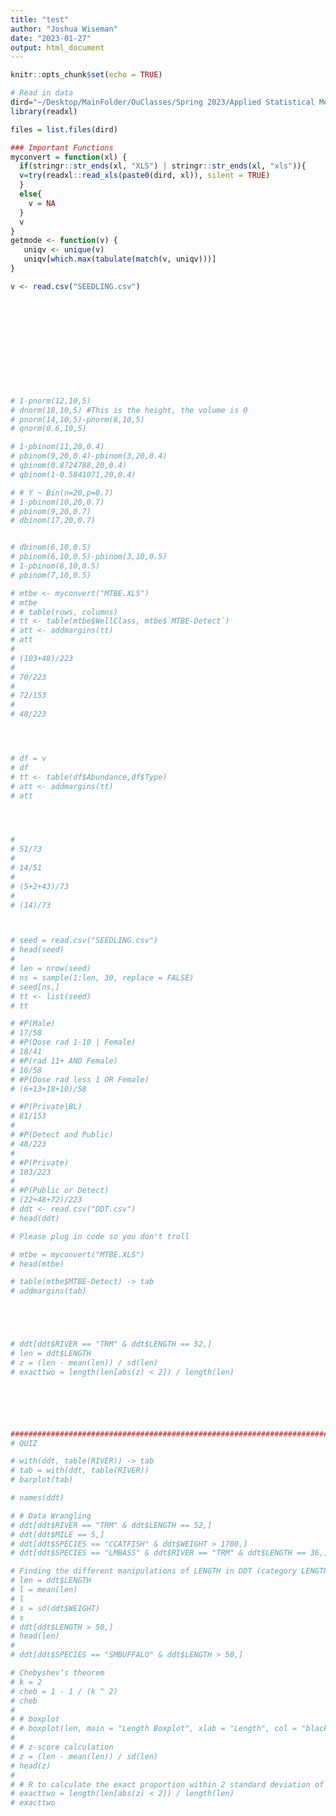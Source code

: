 ```yaml
---
title: "test"
author: "Joshua Wiseman"
date: "2023-01-27"
output: html_document
---
```


```r
knitr::opts_chunk$set(echo = TRUE)
```

```r
# Read in data
dird="~/Desktop/MainFolder/OuClasses/Spring 2023/Applied Statistical Methods/FALL224753wise0046/CourseData/Data-for-the-course/K25936_Downloads/Excel/"
library(readxl)

files = list.files(dird)

### Important Functions
myconvert = function(xl) {
  if(stringr::str_ends(xl, "XLS") | stringr::str_ends(xl, "xls")){
  v=try(readxl::read_xls(paste0(dird, xl)), silent = TRUE)
  }
  else{
    v = NA
  }
  v
}
getmode <- function(v) {
   uniqv <- unique(v)
   uniqv[which.max(tabulate(match(v, uniqv)))]
}

v <- read.csv("SEEDLING.csv")












# 1-pnorm(12,10,5)
# dnorm(18,10,5) #This is the height, the volume is 0
# pnorm(14,10,5)-pnorm(8,10,5)
# qnorm(0.6,10,5)

# 1-pbinom(11,20,0.4)
# pbinom(9,20,0.4)-pbinom(3,20,0.4)
# qbinom(0.8724788,20,0.4)
# qbinom(1-0.5841071,20,0.4)

# # Y ~ Bin(n=20,p=0.7)
# 1-pbinom(10,20,0.7)
# pbinom(9,20,0.7)
# dbinom(17,20,0.7)


# dbinom(6,10,0.5)
# pbinom(6,10,0.5)-pbinom(3,10,0.5)
# 1-pbinom(6,10,0.5)
# pbinom(7,10,0.5)

# mtbe <- myconvert("MTBE.XLS")
# mtbe
# # table(rows, columns)
# tt <- table(mtbe$WellClass, mtbe$`MTBE-Detect`)
# att <- addmargins(tt)
# att
# 
# (103+48)/223
# 
# 70/223
# 
# 72/153
# 
# 48/223




# df = v
# df
# tt <- table(df$Abundance,df$Type)
# att <- addmargins(tt)
# att




# 
# 51/73
# 
# 14/51
# 
# (5+2+43)/73
# 
# (14)/73



# seed = read.csv("SEEDLING.csv")
# head(seed)
# 
# len = nrow(seed)
# ns = sample(1:len, 30, replace = FALSE)
# seed[ns,]
# tt <- list(seed)
# tt

# #P(Male)
# 17/58
# #P(Dose rad 1-10 | Female)
# 18/41
# #P(rad 11+ AND Female)
# 10/58
# #P(Dose rad less 1 OR Female)
# (6+13+18+10)/58

# #P(Private|BL)
# 81/153
# 
# #P(Detect and Public)
# 48/223
# 
# #P(Private)
# 103/223
# 
# #P(Public or Detect)
# (22+48+72)/223
# ddt <- read.csv("DDT.csv")
# head(ddt)

# Please plug in code so you don't troll

# mtbe = myconvert("MTBE.XLS")
# head(mtbe)

# table(mtbe$MTBE-Detect) -> tab
# addmargins(tab)





# ddt[ddt$RIVER == "TRM" & ddt$LENGTH == 52,]
# len = ddt$LENGTH
# z = (len - mean(len)) / sd(len)
# exacttwo = length(len[abs(z) < 2]) / length(len)






################################################################################
# QUIZ

# with(ddt, table(RIVER)) -> tab
# tab = with(ddt, table(RIVER))
# barplot(tab)

# names(ddt)

# # Data Wrangling
# ddt[ddt$RIVER == "TRM" & ddt$LENGTH == 52,]
# ddt[ddt$MILE == 5,]
# ddt[ddt$SPECIES == "CCATFISH" & ddt$WEIGHT > 1700,]
# ddt[ddt$SPECIES == "LMBASS" & ddt$RIVER == "TRM" & ddt$LENGTH == 36,]

# Finding the different manipulations of LENGTH in DDT (category LENGTH)
# len = ddt$LENGTH
# l = mean(len)
# l
# s = sd(ddt$WEIGHT)
# s
# ddt[ddt$LENGTH > 50,]
# head(len)
# 
# ddt[ddt$SPECIES == "SMBUFFALO" & ddt$LENGTH > 50,]

# Chebyshev’s theorem
# k = 2
# cheb = 1 - 1 / (k ^ 2)
# cheb
# 
# # boxplot
# # boxplot(len, main = "Length Boxplot", xlab = "Length", col = "black", horizontal = TRUE, notch = TRUE)
# 
# # z-score calculation
# z = (len - mean(len)) / sd(len)
# head(z)
# 
# # R to calculate the exact proportion within 2 standard deviation of the mean.
# exacttwo = length(len[abs(z) < 2]) / length(len)
# exacttwo
```
